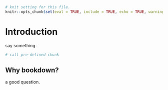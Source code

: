```r
# knit setting for this file.
knitr::opts_chunk$set(eval = TRUE, include = TRUE, echo = TRUE, warning = FALSE, collapse = TRUE)
```

# Introduction

say something.

```r
# call pre-defined chunk
```

## Why bookdown?

a good question. 